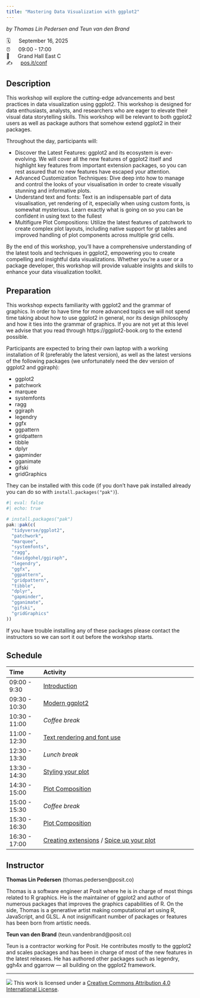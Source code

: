 ```yaml
---
title: "Mastering Data Visualization with ggplot2"
---
```


*by Thomas Lin Pedersen and Teun van den Brand*

🗓 &emsp; September 16, 2025<br/>
⏰ &emsp; 09:00 - 17:00<br/>
🏨 &emsp; Grand Hall East C<br/>
✍️ &emsp; [pos.it/conf](http://pos.it/conf)


## Description
This workshop will explore the cutting-edge advancements and best practices in data visualization using ggplot2. This workshop is designed for data enthusiasts, analysts, and researchers who are eager to elevate their visual data storytelling skills. This workshop will be relevant to both ggplot2 users as well as package authors that somehow extend ggplot2 in their packages.

Throughout the day, participants will:

- Discover the Latest Features: ggplot2 and its ecosystem is ever-evolving. We will cover all the new features of ggplot2 itself and highlight key features from important extension packages, so you can rest assured that no new features have escaped your attention.
- Advanced Customization Techniques: Dive deep into how to manage and control the looks of your visualisation in order to create visually stunning and informative plots.
- Understand text and fonts: Text is an indispensable part of data visualisation, yet rendering of it, especially when using custom fonts, is somewhat mysterious. Learn exactly what is going on so you can be confident in using text to the fullest
- Multifigure Plot Compositions: Utilize the latest features of patchwork to create complex plot layouts, including native support for gt tables and improved handling of plot components across multiple grid cells.

By the end of this workshop, you'll have a comprehensive understanding of the latest tools and techniques in ggplot2, empowering you to create compelling and insightful data visualizations. Whether you're a user or a package developer, this workshop will provide valuable insights and skills to enhance your data visualization toolkit.

## Preparation
This workshop expects familiarity with ggplot2 and the grammar of graphics. In order to have time for more advanced topics we will not spend time taking about how to use ggplot2 in general, nor its design philosophy and how it ties into the grammar of graphics. If you are not yet at this level we advise that you read through https://ggplot2-book.org to the extend possible.

Participants are expected to bring their own laptop with a working installation of R (preferably the latest version), as well as the latest versions of the following packages (we unfortunately need the dev version of ggplot2 and ggiraph):

* ggplot2
* patchwork
* marquee
* systemfonts
* ragg
* ggiraph
* legendry
* ggfx
* ggpattern
* gridpattern
* tibble
* dplyr
* gapminder
* gganimate
* gifski
* gridGraphics

They can be installed with this code (if you don't have pak installed already you can do so with `install.packages("pak")`).

```r
#| eval: false
#| echo: true

# install.packages("pak")
pak::pak(c(
  "tidyverse/ggplot2",
  "patchwork",
  "marquee",
  "systemfonts",
  "ragg",
  "davidgohel/ggiraph",
  "legendry",
  "ggfx",
  "ggpattern",
  "gridpattern",
  "tibble",
  "dplyr",
  "gapminder",
  "gganimate",
  "gifski",
  "gridGraphics"
))
```

If you have trouble installing any of these packages please contact the instructors so we can sort it out before the workshop starts.

## Schedule

| Time          | Activity                                                   |
| :------------ | :--------------------------------------------------------- |
| 09:00 - 9:30  | [Introduction](sessions/1_introduction.qmd)                |
| 09:30 - 10:30 | [Modern ggplot2](sessions/2_ggplot2.qmd)                   |
| 10:30 - 11:00 | *Coffee break*                                             |
| 11:00 - 12:30 | [Text rendering and font use](sessions/3_text_fonts.qmd)   |
| 12:30 - 13:30 | *Lunch break*                                              |
| 13:30 - 14:30 | [Styling your plot](sessions/4_theme_guide.qmd)            |
| 14:30 - 15:00 | [Plot Composition](sessions/5_composition.qmd)             |
| 15:00 - 15:30 | *Coffee break*                                             |
| 15:30 - 16:30 | [Plot Composition](sessions/5_composition.qmd)             |
| 16:30 - 17:00 | [Creating extensions](sessions/6_extensions.qmd) / [Spice up your plot](sessions/7_fun.qmd) |

## Instructor

**Thomas Lin Pedersen** (thomas.pedersen@posit.co)

Thomas is a software engineer at Posit where he is in charge of most things related to R graphics. He is the maintainer of ggplot2 and author of numerous packages that improves the graphics capabilities of R. On the side, Thomas is a generative artist making computational art using R, JavaScript, and GLSL. A not insignificant number of packages or features has been born from artistic needs.

**Teun van den Brand** (teun.vandenbrand@posit.co)

Teun is a contractor working for Posit. He contributes mostly to the ggplot2 and scales packages and has been in charge of most of the new features in the latest releases. He has authored other packages such as legendry, ggh4x and ggarrow — all building on the ggplot2 framework.

-----

![](https://i.creativecommons.org/l/by/4.0/88x31.png) This work is licensed under a [Creative Commons Attribution 4.0 International License](https://creativecommons.org/licenses/by/4.0/).
